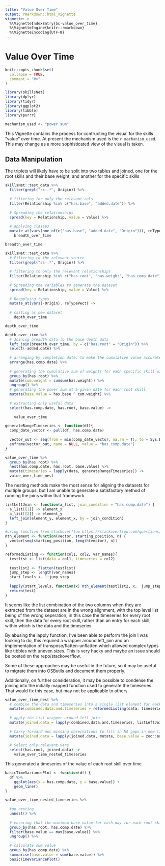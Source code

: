 ```yaml
---
title: "Value Over Time"
output: rmarkdown::html_vignette
vignette: >
  %\VignetteIndexEntry{bc-value_over_time}
  %\VignetteEngine{knitr::rmarkdown}
  %\VignetteEncoding{UTF-8}
---
```

# Value Over Time

```r
knitr::opts_chunk$set(
  collapse = TRUE,
  comment = "#>"
)
```

```r
library(skillsNet)
library(dplyr)
library(tidyr)
library(ggplot2)
library(tibble)
library(purrr)

mechanism_used <- "power sum"
```


This Vignette contains the process for contructing the visual for the skills "value" over time. At present the mechanism used is the `r mechanism_used`. This may change as a more sophisticated view of the visual is taken.

## Data Manipulation

The triplets will likely have to be split into two tables and joined, one for the root skills and their base weight, and another for the specific skills

```r

skillsNet::test_data %>% 
  filter(grepl("rs-.*", Origin)) %>% 
  
  # filtering for only the relevant rels
  filter(Relationship %in% c("has.base", "added.date")) %>% 
  
  # Spreading the relationships
  spread(key = Relationship, value = Value) %>% 
  
  # applying classes
  mutate_at(vars(one_of(c("has.base", "added.date", "Origin"))), reTypeVect) ->
    breadth_over_time

breadth_over_time
```


```r
skillsNet::test_data %>% 
  # Filtering to the relevant source
  filter(grepl("ss-.*", Origin)) %>% 
  
  # filtering to only the relevant relationships
  filter(Relationship %in% c("has.root", "has.weight", "has.comp.date")) %>% 
  
  # Spreading the variables to generate the dataset
  spread(key = Relationship, value = Value) %>% 
  
  # Reapplying types
  mutate_at(vars(-Origin), reTypeVect) ->
  
  # casting as new dataset
    depth_over_time

depth_over_time
```

```r

depth_over_time %>% 
  # Joining breadth data to the base depth data
  left_join(breadth_over_time, by = c("has.root" = "Origin")) %>% 
  select(-added.date) %>% 
  
  # arranging by completion date, to make the cumulative value accurate over time, and to leave the NA's at the end, so that the projected weight of future specific skills wont inflate the value in the present
  arrange(has.comp.date) %>% 
  
  # generating the cumulative sum of weights for each specific skill within each root skill
  group_by(has.root) %>% 
  mutate(cum.weight = cumsum(has.weight)) %>% 
  ungroup() %>% 
  # generating the power sum at a given date for each root skill 
  mutate(base.value = has.base ^ cum.weight) %>% 
  
  # extracting only useful data
  select(has.comp.date, has.root, base.value) ->
  
    value_over_time
```

```r
generateRangeTimeseries <- function(df){
  comp_date_vector <- pull(df, has.comp.date)
  
  vector_out <- seq(from = min(comp_date_vector, na.rm = T), to = Sys.Date(), by = "1 day") 
  enframe(vector_out, name = NULL, value = "has.comp.date") 
}

value_over_time %>% 
  group_by(has.root) %>% 
  nest(has.comp.date, has.root, base.value) %>% 
  mutate(timeseries = lapply(data, generateRangeTimeseries)) ->
  value_over_time_nest

```

The nesting methods make the most sense for aligning the datasets for multiple groups, but I am unable to generate a satisfactory method of running the joins within that framework

```r
listLeftJoin <- function(a_list, join_condition = "has.comp.date") {
  a_list[[1]] -> element_x
  a_list[[2]] -> element_y
  left_join(element_y, element_x, by = join_condition)
}

#using function from stackoverflow https://stackoverflow.com/questions/5237557/extract-every-nth-element-of-a-vector
nth_element <- function(vector, starting_position, n) { 
  vector[seq(starting_position, length(vector), n)] 
}

reformedListing <- function(col1, col2, var_names){
  testlist <- list(data = col1, timeseries = col2)
  
  testlist2 <- flatten(testlist)
  jump_step <- length(var_names) 
  start_levels <- 1:jump_step
  
  lapply(start_levels, function(x) nth_element(testlist2, x,  jump_step)) ->test
  return(test)
}
```
It seems like the list combination of the two columns when they are extracted from the dataset are in the wrong alignment, with the top level list being of the wrong seperation, in this case the timeseries for every root skill, then the data for every root skill, rather than an entry for each skill, within which is the data and the timeseries


By abusing the lapply function, I've been able to perform the join I was looking to do, this required a wrapper around left_join and an implementation of transpose/flatten-unflatten which allowed complex types like tibbles with uneven sizes. This is very hacky and maybe an issue should be posted on the repo/stackoverflow.

Some of these approaches may be useful in the future, so it may be useful to migrate them into OSButils and document them properly. 

Additionally, on further consideration, it may be possible to condense the joining into the initially mapped function used to generate the timeseries. That would fix this case, but may not be applicable to others. 
```r
value_over_time_nest %>% 
  # combine the data and timeseries into a single list element for each type, so that lapply can work on it
  mutate(combined.data.and.timeseries = reformedListing(data, timeseries, has.root)) %>% 
  
  # apply the list wrapper around left join
  mutate(joined.data = lapply(combined.data.and.timeseries, listLeftJoin)) %>% 
  
  # Carry forward non missing observations to fill in NA gaps in new timeseries
  mutate(joined.data = lapply(joined.data, mutate, base.value = zoo::na.locf(base.value) )) %>% 
  
  # Select only relevant vars
  select(has.root, joined.data) -> 
    value_over_time_nested_timeseries
```

This generated a timeseries of the value of each root skill over time


```r
basicTimeVariancePlot <- function(df) {
  df %>% 
    ggplot(aes(x = has.comp.date, y = base.value)) +
    geom_line()
}


```


```r
value_over_time_nested_timeseries %>% 
  
  #un nesting
  unnest() %>% 
  
  # ensuring that the maximum base value for each day for each root skill is taken
  group_by(has.root, has.comp.date) %>% 
  filter(base.value == max(base.value)) %>% 
  ungroup() %>% 
  
  # calculate sum value
  group_by(has.comp.date) %>% 
  summarise(base.value = sum(base.value)) %>% 
  basicTimeVariancePlot()
  
  

```



